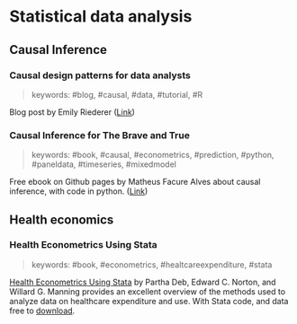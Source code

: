 # Statistical data analysis {#sda}

## Causal Inference

### Causal design patterns for data analysts

> keywords: #blog, #causal, #data, #tutorial, #R

Blog post by Emily Riederer ([Link](https://emilyriederer.netlify.app/post/causal-design-patterns/?s=09))

### Causal Inference for The Brave and True

> keywords: #book, #causal, #econometrics, #prediction, #python, #paneldata, #timeseries, #mixedmodel

Free ebook on Github pages by Matheus Facure Alves about causal inference, with code in python. ([Link](https://matheusfacure.github.io/python-causality-handbook/landing-page.html))

## Health economics

### Health Econometrics Using Stata

> keywords: #book, #econometrics, #healtcareexpenditure, #stata

[Health Econometrics Using Stata](https://www.stata.com/bookstore/health-econometrics-using-stata/) by Partha Deb, Edward C. Norton, and Willard G. Manning provides an excellent overview of the methods used to analyze data on healthcare expenditure and use. With Stata code, and data free to [download](https://www.stata-press.com/data/heus.html).

